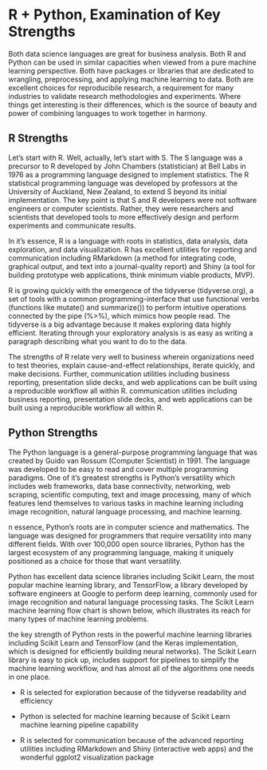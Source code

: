 # R + Python, Examination of Key Strengths

Both data science languages are great for business analysis. Both R and Python can be used in similar capacities when viewed from a pure machine learning perspective. Both have packages or libraries that are dedicated to wrangling, preprocessing, and applying machine learning to data. Both are excellent choices for reproducibile research, a requirement for many industries to validate research methodologies and experiments. Where things get interesting is their differences, which is the source of beauty and power of combining languages to work together in harmony.


## R Strengths

Let’s start with R. Well, actually, let’s start with S. The S language was a precursor to R developed by John Chambers (statistician) at Bell Labs in 1976 as a programming language designed to implement statistics. The R statistical programming language was developed by professors at the University of Auckland, New Zealand, to extend S beyond its initial implementation. The key point is that S and R developers were not software engineers or computer scientists. Rather, they were researchers and scientists that developed tools to more effectively design and perform experiments and communicate results.

In it’s essence, R is a language with roots in statistics, data analysis, data exploration, and data visualization. R has excellent utilities for reporting and communication including RMarkdown (a method for integrating code, graphical output, and text into a journal-quality report) and Shiny (a tool for building prototype web applications, think minimum viable products, MVP).

R is growing quickly with the emergence of the tidyverse (tidyverse.org), a set of tools with a common programming-interface that use functional verbs (functions like mutate() and summarize()) to perform intuitive operations connected by the pipe (%>%), which mimics how people read. The tidyverse is a big advantage because it makes exploring data highly efficient. Iterating through your exploratory analysis is as easy as writing a paragraph describing what you want to do to the data.

The strengths of R relate very well to business wherein organizations need to test theories, explain cause-and-effect relationships, iterate quickly, and make decisions. Further, communication utilities including business reporting, presentation slide decks, and web applications can be built using a reproducible workflow all within R.
communication utilities including business reporting, presentation slide decks, and web applications can be built using a reproducible workflow all within R.

## Python Strengths

The Python language is a general-purpose programming language that was created by Guido van Rossum (Computer Scientist) in 1991. The language was developed to be easy to read and cover multiple programming paradigms. One of it’s greatest strengths is Python’s versatility which includes web frameworks, data base connectivity, networking, web scraping, scientific computing, text and image processing, many of which features lend themselves to various tasks in machine learning including image recognition, natural language processing, and machine learning.

n essence, Python’s roots are in computer science and mathematics. The language was designed for programmers that require versatility into many different fields. With over 100,000 open source libraries, Python has the largest ecosystem of any programming language, making it uniquely positioned as a choice for those that want versatility.

Python has excellent data science libraries including Scikit Learn, the most popular machine learning library, and TensorFlow, a library developed by software engineers at Google to perform deep learning, commonly used for image recognition and natural language processing tasks. The Scikit Learn machine learning flow chart is shown below, which illustrates its reach for many types of machine learning problems.

 the key strength of Python rests in the powerful machine learning libraries including Scikit Learn and TensorFlow (and the Keras implementation, which is designed for efficiently building neural networks). The Scikit Learn library is easy to pick up, includes support for pipelines to simplify the machine learning workflow, and has almost all of the algorithms one needs in one place.
 
 
 

- R is selected for exploration because of the tidyverse readability and efficiency

 - Python is selected for machine learning because of Scikit Learn machine learning pipeline capability

 - R is selected for communication because of the advanced reporting utilities including RMarkdown and Shiny (interactive web apps) and the wonderful ggplot2 visualization package

